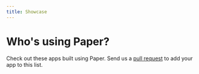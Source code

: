 ```yaml
---
title: Showcase
---
```



# Who's using Paper?

Check out these apps built using Paper. Send us a [pull request](https://github.com/callstack/react-native-paper/pulls) to add your app to this list.

<Showcase />
